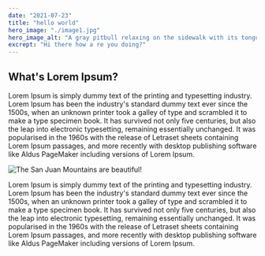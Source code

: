 ```yaml
---
date: "2021-07-23"
title: "hello world"
hero_image: "./image1.jpg"
hero_image_alt: "A gray pitbull relaxing on the sidewalk with its tongue hanging out"
excrept: "Hi there how a re you doing?"
---
```


## What's Lorem Ipsum?

<p>
  Lorem Ipsum is simply dummy text of the printing and typesetting industry.
  Lorem Ipsum has been the industry's standard dummy text ever since the 1500s,
  when an unknown printer took a galley of type and scrambled it to make a type
  specimen book. It has survived not only five centuries, but also the leap into
  electronic typesetting, remaining essentially unchanged. It was popularised in
  the 1960s with the release of Letraset sheets containing Lorem Ipsum passages,
  and more recently with desktop publishing software like Aldus PageMaker
  including versions of Lorem Ipsum.
</p>

![The San Juan Mountains are beautiful!](./image1.jpg)

Lorem Ipsum is simply dummy text of the printing and typesetting industry.
Lorem Ipsum has been the industry's standard dummy text ever since the 1500s,
when an unknown printer took a galley of type and scrambled it to make a type
specimen book. It has survived not only five centuries, but also the leap into
electronic typesetting, remaining essentially unchanged. It was popularised in
the 1960s with the release of Letraset sheets containing Lorem Ipsum passages,
and more recently with desktop publishing software like Aldus PageMaker
including versions of Lorem Ipsum.

